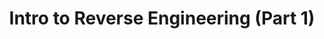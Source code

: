 ---
credit:
- SIGPwny
featured: false
slides: intro_to_rev1.pdf
tags:
- rev
- compilation
- x86
- in-depth
time_start: 2017-09-28T18:00:00.000000-05:00
title: Intro to Reverse Engineering (Part 1)
week_number: 4
---